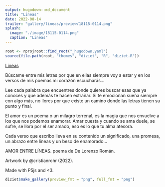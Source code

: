 ```yaml
---
output: hugodown::md_document
title: "Lineas"
date: 2022-08-14
trailer: "gallery/lineas/preview/18115-0114.png"
splash:
  image: "./image/18115-0114.png"
  caption: "Lineas"
---
```


```r
root <- rprojroot::find_root("_hugodown.yaml")
source(file.path(root, "themes", "diziet", "R", "diziet.R"))
```

<div>
[Lineas](https://www.fxhash.xyz/generative/18115)

Búscame entre mis letras por que en ellas siempre voy a estar
y en los versos de mis poemas mi corazón escucharás...

Lee cada palabra que encuentres donde quieres buscar
esas que ya conoces y que además te hacen extrañar.
Si te emocionan sueña siempre con algo más, no llores
por que existe un camino donde las letras tienen su punto y final.

El amor es un poema o un milagro terrenal, es la magia
que nos envuelve a los que nos podemos enamorar.
Amar cuesta y cuando se ama duele, se sufre, se llora
por el ser amado, eso es lo que tu alma atesora.

Cada verso que escribo lleva en su contenido un significado,
una promesa, un abrazo entre líneas y un beso de enamorado...

AMOR ENTRE LÍNEAS.
poema de De Lorenzo Román.

Artwork by @cristianrohr (2022).

Made with P5js and <3.
</div>

```r
diziet$make_gallery(preview_fmt = "png", full_fmt = "png")
```
